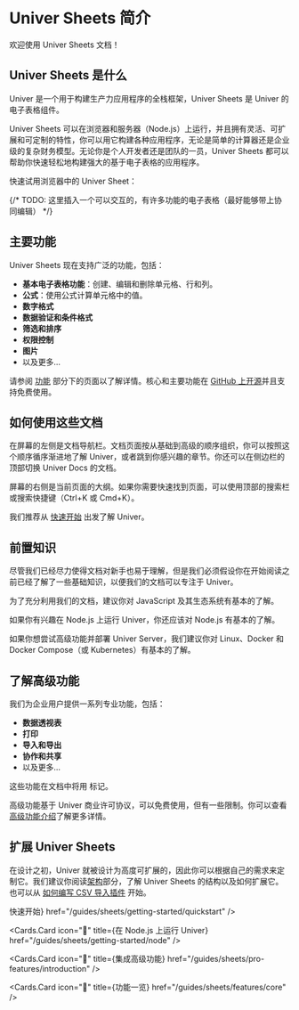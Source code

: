 
# Univer Sheets 简介

欢迎使用 Univer Sheets 文档！

## Univer Sheets 是什么

Univer 是一个用于构建生产力应用程序的全栈框架，Univer Sheets 是 Univer 的电子表格组件。

Univer Sheets 可以在浏览器和服务器（Node.js）上运行，并且拥有灵活、可扩展和可定制的特性，你可以用它构建各种应用程序，无论是简单的计算器还是企业级的复杂财务模型。无论你是个人开发者还是团队的一员，Univer Sheets 都可以帮助你快速轻松地构建强大的基于电子表格的应用程序。

快速试用浏览器中的 Univer Sheet：

{/* TODO: 这里插入一个可以交互的，有许多功能的电子表格（最好能够带上协同编辑） */}

## 主要功能

Univer Sheets 现在支持广泛的功能，包括：

- **基本电子表格功能**：创建、编辑和删除单元格、行和列。
- **公式**：使用公式计算单元格中的值。
- **数字格式**
- **数据验证和条件格式**
- **筛选和排序**
- **权限控制**
- **图片**
- 以及更多...

请参阅 [功能](/guides/sheets/features/core) 部分下的页面以了解详情。核心和主要功能在 [GitHub 上开源](https://github.com/dream-num/univer)并且支持免费使用。

## 如何使用这些文档

在屏幕的左侧是文档导航栏。文档页面按从基础到高级的顺序组织，你可以按照这个顺序循序渐进地了解 Univer，或者跳到你感兴趣的章节。你还可以在侧边栏的顶部切换 Univer Docs 的文档。

屏幕的右侧是当前页面的大纲。如果你需要快速找到页面，可以使用顶部的搜索栏或搜索快捷键（Ctrl+K 或 Cmd+K）。

我们推荐从 [快速开始](/guides/sheets/getting-started/quickstart) 出发了解 Univer。

## 前置知识

尽管我们已经尽力使得文档对新手也易于理解，但是我们必须假设你在开始阅读之前已经了解了一些基础知识，以便我们的文档可以专注于 Univer。

为了充分利用我们的文档，建议你对 JavaScript 及其生态系统有基本的了解。

如果你有兴趣在 Node.js 上运行 Univer，你还应该对 Node.js 有基本的了解。

如果你想尝试高级功能并部署 Univer Server，我们建议你对 Linux、Docker 和 Docker Compose（或 Kubernetes）有基本的了解。

## 了解高级功能

我们为企业用户提供一系列专业功能，包括：

- **数据透视表**
- **打印**
- **导入和导出**
- **协作和共享**
- 以及更多...

这些功能在文档中将用 <span className="mr-2"><ProTag /></span> 标记。

高级功能基于 Univer 商业许可协议，可以免费使用，但有一些限制。你可以查看[高级功能介绍](/guides/sheets/pro-features/introduction)了解更多详情。

## 扩展 Univer Sheets

在设计之初，Univer 就被设计为高度可扩展的，因此你可以根据自己的需求来定制它。我们建议你阅读[架构](/introduction/architecture/univer)部分，了解 Univer Sheets 的结构以及如何扩展它。也可以从 [如何编写 CSV 导入插件](/guides/sheets/tutorials/csv-import-plugin) 开始。   

<Cards className="mt-16">
  <Cards.Card
    icon="📊"
    title={<span className="">快速开始</span>}
    href="/guides/sheets/getting-started/quickstart"
  />

  <Cards.Card
    icon="🫘"
    title={<span className="">在 Node.js 上运行 Univer</span>}
    href="/guides/sheets/getting-started/node"
  />

  <Cards.Card
    icon="🌌"
    title={<span className="">集成高级功能</span>}
    href="/guides/sheets/pro-features/introduction"
  />

  <Cards.Card
    icon="🌟"
    title={<span className="">功能一览</span>}
    href="/guides/sheets/features/core"
  />
</Cards>
